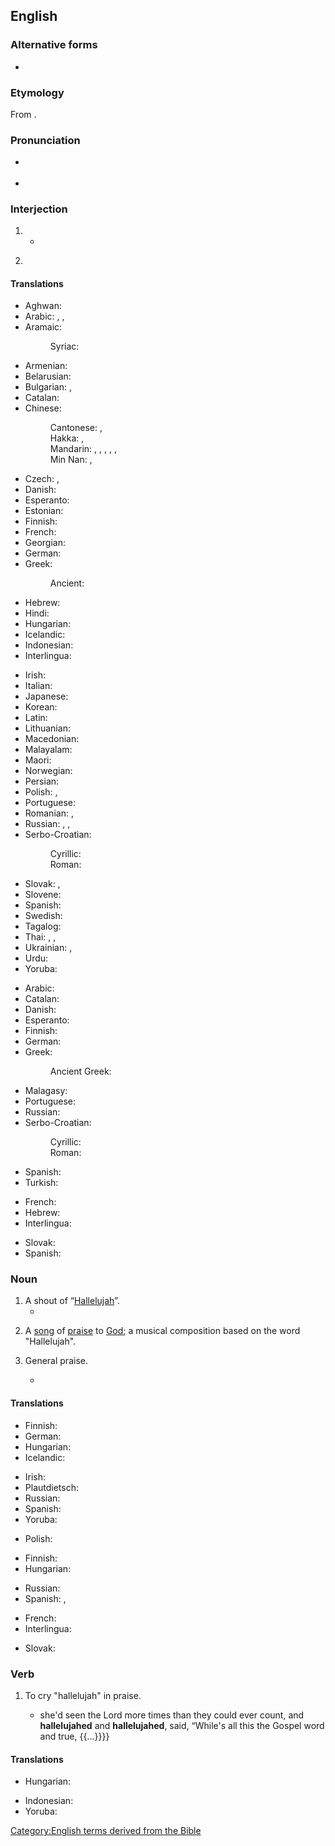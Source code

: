 ==English==

===Alternative forms===
* {{alter|en|halleluia|halleluiah|halleluja|alleluia}}

===Etymology===
From {{bor|en|he|הַלְלוּיָהּ||tr=hal'luyáh|Praise {{l|en|Yah}}|sc=Hebr}}.

===Pronunciation===
* {{a|GenAm|RP}} {{IPA|en|/ˌhælɪˈl(j)uːjə/}}
* {{audio|en|En-us-hallelujah.ogg|Audio (US)}}

===Interjection===
{{en-interj}}

# {{ngd|An [[exclamation]] used in songs of praise or thanksgiving to God.}}
#* {{RQ:KJV|Revelation|19|1|passage=And after these things I heard a great voyce of much people in heauen, saying, '''Alleluia''': saluation, and glorie, and honour, and power vnto the Lord our God:}}
# {{lb|en|by extension}} {{ngd|A general expression of gratitude or adoration.}}
#: {{ux|en|'''Hallelujah!''' It’s finally the weekend!}}

====Translations====
{{trans-top|exclamation to praise God}}
* Aghwan: {{t|xag|𐔰𐔾𐔶𐔾𐕒𐕡𐔺𐔰}}
* Arabic: {{t|ar|هَلِّلُويَا}} {{i|Christian}}, {{t|ar|هَلُولِيَا}}, {{t|ar|ٱلْحَمْدُ لِلَّٰه}} {{i|general}}
* Aramaic:
*: Syriac: {{t|syc|ܗܲܠܹܠܘܼܝܵܐ|tr=hallēlūyā}}
* Armenian: {{t+|hy|ալելուիա|sc=Armn}}
* Belarusian: {{t|be|алілу́я}}
* Bulgarian: {{t|bg|алелу́я}}, {{t+|bg|алилу́я}}
* Catalan: {{t+|ca|al·leluia}}
* Chinese:
*: Cantonese: {{t|yue|哈利路亞|sc=Hani}}, {{t|yue|哈利路亚|tr=haa1 lei1 lu1 jaa4, haa1 li1 lu1 jaa4|sc=Hani}}
*: Hakka: {{t|hak|哈利路亞|sc=Hani}}, {{t|hak|哈利路亚|tr=hâ-li-lu-yá|sc=Hani}}
*: Mandarin: {{t+|cmn|哈利路亞|sc=Hani}}, {{t+|cmn|哈利路亚|tr=hālìlùyà|sc=Hani}}, {{t|cmn|阿利路亞|sc=Hani}}, {{t|cmn|阿利路亚|tr=ālìlùyà|sc=Hani}}, {{t|cmn|阿肋路亞|sc=Hani}}, {{t|cmn|阿肋路亚|tr=ālèlùyà|sc=Hani}} {{qualifier|Catholic}}
*: Min Nan: {{t|nan|a-lī-lū-iâ}}, {{t|nan|ha-lé-lú-iah}}
* Czech: {{t|cs|aleluja}}, {{t|cs|halejuja}}
* Danish: {{t|da|halleluja}}
* Esperanto: {{t+|eo|haleluja}}
* Estonian: {{t+|et|halleluuja}}
* Finnish: {{t+|fi|halleluja}}
* French: {{t+|fr|alléluia}}
* Georgian: {{t|ka|ალილუია}}
* German: {{t+|de|halleluja}}
* Greek: {{t+|el|αλληλούια}}
*: Ancient: {{t|grc|ἀλληλούϊα}}
* Hebrew: {{t+|he|הַלְּלוּיָהּ|tr=hallelúyah|sc=Hebr}}
* Hindi: {{t|hi|हलिलुय|sc=Deva}}
* Hungarian: {{t|hu|alleluja}}
* Icelandic: {{t|is|hallelúja}}
* Indonesian: {{t+|id|haleluya}}
* Interlingua: {{t|ia|alleluia}}
{{trans-mid}}
* Irish: {{t|ga|aililiú}}
* Italian: {{t+|it|alleluia}}
* Japanese: {{t|ja|ハレルヤ|tr=hareruya|sc=Jpan}}
* Korean: {{t|ko|할렐루야}}
* Latin: {{t|la|allelūia}}
* Lithuanian: {{t|lt|aleliùja}}
* Macedonian: {{t|mk|алелу̀ја}}
* Malayalam: {{t|ml|ഹല്ലേലൂയ}}
* Maori: {{t|mi|hareruia}}
* Norwegian: {{t|no|halleluja}}
* Persian: {{t|fa|هلویا|tr=haleluyâ|sc=fa-Arab}}
* Polish: {{t+|pl|alleluja}}, {{t+|pl|hosanna}}
* Portuguese: {{t+|pt|aleluia}}
* Romanian: {{t+|ro|aliluia}} {{q|used by the Orthodox Church}}, {{t+|ro|aleluia}} {{q|used by Catholics and Protestants}}
* Russian: {{t+|ru|аллилу́йя}}, {{t+|ru|сла́ва бо́гу|sc=Cyrl}}, {{t+|ru|ура́|sc=Cyrl}}
* Serbo-Croatian:
*: Cyrillic: {{t|sh|алелуја}}
*: Roman: {{t+|sh|aleluja}}
* Slovak: {{t+|sk|aleluja}}, {{t|sk|halejuja}}
* Slovene: {{t|sl|aleluja}}
* Spanish: {{t+|es|aleluya|f}}
* Swedish: {{t+|sv|halleluja}}
* Tagalog: {{t|tl|aleluya}}
* Thai: {{t|th|อัลเลลูยา|tr=an-lee-luu-yaa}}, {{t|th|อาเลลูยา|tr=aa-lee-luu-yaa}}, {{t|th|ฮาเลลูยา|tr=haa-lee-luu-yaa}}
* Ukrainian: {{t|uk|алілу́я}}, {{t+|uk|алилу́я}}
* Urdu: {{t|ur|ہللی|tr=haliluy|sc=ur-Arab}}
* Yoruba: {{t|yo|alelúyà}}
{{trans-bottom}}

{{trans-top|general exclamation of gratitude}}
* Arabic: {{t|ar|ٱلْحَمْدُ لِلَّٰه}}
* Catalan: {{t+|ca|al·leluia}}
* Danish: {{t|da|gudskelov}}
* Esperanto: {{t+|eo|haleluja}}
* Finnish: {{t+|fi|halleluja}}
* German: {{t+|de|Gott sei Dank}}
* Greek: {{t+|el|αλληλούια}}
*: Ancient Greek: {{t|grc|ἀλληλούϊα}}
{{trans-mid}}
* Malagasy: {{t+|mg|aleloia}}
* Portuguese: {{t+|pt|aleluia}}
* Russian: {{t+|ru|сла́ва бо́гу}}
* Serbo-Croatian:
*: Cyrillic: {{t|sh|алелуја}}
*: Roman: {{t+|sh|aleluja}}
* Spanish: {{t+|es|aleluya|f}}
* Turkish: {{t|tr|Allah'a çok şükür}}
{{trans-bottom}}

{{checktrans-top}}
* French: {{t+check|fr|alléluia}}
* Hebrew: {{t+check|he|הַלְּלוּיָהּ|tr=hallelúyah|sc=Hebr}}
* Interlingua: {{t-check|ia|alleluia}}
{{trans-mid}}
* Slovak: {{t+check|sk|aleluja}}
* Spanish: {{t+check|es|aleluya|f}}
{{trans-bottom}}

===Noun===
{{examples|sense=song|
* {{w|Messiah_Part_II#44|Hallelujah Chorus}} in Handel's ''{{w|Messiah}}''
* ''{{w|Hallelujah (Leonard Cohen song)|Hallelujah}}'' by Leonard Cohen
}}
{{en-noun}}

# A shout of “[[#Interjection|Hallelujah]]”.
#* {{RQ:Milton Paradise Lost|book=VII|page=205|lines=633–634|passage=So ſung they, and the Empyrean rung, / With '''''Halleluiahs''''': Thus was Sabbath kept.}}
# {{lb|en|music}} A [[song]] of [[praise]] to [[God]]; a musical composition based on the word "Hallelujah".
# {{lb|en|in the plural}} General praise.
#* {{RQ:Douglass Bondage|page=441|passage=Who so stolid and selfish, that would not give his voice to  swell the '''hallelujahs''' of a nation’s jubilee, when the chains of servitude had been torn from his limbs?}}

====Translations====
{{trans-top|shout of Hallelujah}}
* Finnish: {{t+|fi|halleluja}}
* German: {{t+|de|Halleluja|n}}
* Hungarian: {{t|hu|alleluja}}
* Icelandic: {{t|is|hallelúja|n}}
{{trans-mid}}
* Irish: {{t|ga|aililiú|m}}
* Plautdietsch: {{t|pdt|Haleluja|m}}
* Russian: {{t+|ru|аллилу́йя|f|sc=Cyrl}}
* Spanish: {{t+|es|aleluya|m}}
* Yoruba: {{t|yo|alelúyà}}
{{trans-bottom}}

{{trans-top|song}}
{{trans-mid}}
* Polish: {{t+|pl|alleluja|n}}
{{trans-bottom}}

{{trans-top|general praise}}
* Finnish: {{t+|fi|ylistys}}
* Hungarian: {{t|hu|alleluja}}
{{trans-mid}}
* Russian: {{t+|ru|аллилу́йя|f|sc=Cyrl}}
* Spanish: {{t+|es|felicitación|f}}, {{t+|es|congratulación|f}}
{{trans-bottom}}

{{checktrans-top}}
* French: {{t+check|fr|alléluia}}
* Interlingua: {{t-check|ia|alleluia}}
{{trans-mid}}
* Slovak: {{t+check|sk|aleluja}}
{{trans-bottom}}

===Verb===
{{en-verb}}

# {{lb|en|intransitive}} To cry "hallelujah" in praise.
#* {{quote-book|en|year=1971|chapter=1|title={{w|Pic (novel)|Pic}}|author=Jack Kerouac|authorlink=Jack Kerouac|passage=My aunt Gastonia {{...}} she'd seen the Lord more times than they could ever count, and '''hallelujahed''' and '''hallelujahed''', said, “While's all this the Gospel word and true, {{...}}}}

====Translations====
{{trans-top|to cry "Hallelujah"}}
* Hungarian: {{t|hu|allelujázik}}
{{trans-mid}}
* Indonesian: {{t|id|berhaleluya}}
* Yoruba: {{t|yo|ké alelúyà}}
{{trans-bottom}}

[[Category:English terms derived from the Bible]]